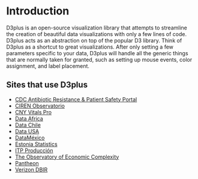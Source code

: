 
<Meta title="Introduction" />

<style>{`
  .intro-images {
    display: flex;
    flex-wrap: wrap;
    margin-bottom: 20px;
    width: 100%;
  }
  .intro-images > div {
    background-position: center;
    background-repeat: no-repeat;
    background-size: cover;
    height: 70px;
    flex: 1 1 auto;
    min-width: 100px;
  }
`}</style>

# Introduction

<div class="intro-images">
  <div style={{backgroundImage: "url('/images/intro/datausa-treemap.png')"}} />
  <div style={{backgroundImage: "url('/images/intro/datausa-barchart.png')"}} />
  <div style={{backgroundImage: "url('/images/intro/datausa-map.png')"}} />
  <div style={{backgroundImage: "url('/images/intro/datausa-lineplot.png')"}} />
  <div style={{backgroundImage: "url('/images/intro/datausa-priestley.png')"}} />
  <div style={{backgroundImage: "url('/images/intro/datausa-sankey.png')"}} />
  <div style={{backgroundImage: "url('/images/intro/datamexico-barchart-stacked.png')"}} />
  <div style={{backgroundImage: "url('/images/intro/datamexico-barchart-horizontal.png')"}} />
  <div style={{backgroundImage: "url('/images/intro/datamexico-stacked.png')"}} />
  <div style={{backgroundImage: "url('/images/intro/datamexico-radialmatrix.png')"}} />
  <div style={{backgroundImage: "url('/images/intro/itp-sankey.png')"}} />
  <div style={{backgroundImage: "url('/images/intro/itp-donut.png')"}} />
  <div style={{backgroundImage: "url('/images/intro/itp-map.png')"}} />
  <div style={{backgroundImage: "url('/images/intro/oec-network.png')"}} />
  <div style={{backgroundImage: "url('/images/intro/oec-map.png')"}} />
  <div style={{backgroundImage: "url('/images/intro/oec-lineplot.png')"}} />
  <div style={{backgroundImage: "url('/images/intro/oec-scatter.png')"}} />
  <div style={{backgroundImage: "url('/images/intro/arpsp-donut.png')"}} />
  <div style={{backgroundImage: "url('/images/intro/arpsp-map.png')"}} />
  <div style={{backgroundImage: "url('/images/intro/datachile-network.png')"}} />
  <div style={{backgroundImage: "url('/images/intro/arpsp-barchart.png')"}} />
  <div style={{backgroundImage: "url('/images/intro/dataafrica-treemap.png')"}} />
  <div style={{backgroundImage: "url('/images/intro/dataafrica-barchart.png')"}} />
  <div style={{backgroundImage: "url('/images/intro/pantheon-stacked.png')"}} />
  <div style={{backgroundImage: "url('/images/intro/datachile-lineplot.png')"}} />
  <div style={{backgroundImage: "url('/images/intro/pantheon-map.png')"}} />
  <div style={{backgroundImage: "url('/images/intro/estonia-lineplot.png')"}} />
  <div style={{backgroundImage: "url('/images/intro/pantheon-priestley.png')"}} />
  <div style={{backgroundImage: "url('/images/intro/verizon-lineplot.png')"}} />
  <div style={{backgroundImage: "url('/images/intro/datachile-scatter.png')"}} />
  <div style={{backgroundImage: "url('/images/intro/verizon-bumpchart.png')"}} />
  <div style={{backgroundImage: "url('/images/intro/verizon-sankey.png')"}} />
  <div style={{backgroundImage: "url('/images/intro/verizon-treemap.png')"}} />
</div>

D3plus is an open-source visualization library that attempts to streamline the creation of beautiful data visualizations with only a few lines of code. D3plus acts as an abstraction on top of the popular D3 library. Think of D3plus as a shortcut to great visualizations. After only setting a few parameters specific to your data, D3plus will handle all the generic things that are normally taken for granted, such as setting up mouse events, color assignment, and label placement.

## Sites that use D3plus

 * [CDC Antibiotic Resistance & Patient Safety Portal](https://arpsp.cdc.gov/)
 * [CIREN Observatorio](https://observatorio.ciren.cl/)
 * [CNY Vitals Pro](https://pro.cnyvitals.org/)
 * [Data Africa](https://dataafrica.io/)
 * [Data Chile](https://es.datachile.io/)
 * [Data USA](https://datausa.io/)
 * [DataMéxico](https://datamexico.org/)
 * [Estonia Statistics](https://data.stat.ee/profile/country/ee/)
 * [ITP Producción](https://data-peru.itp.gob.pe/)
 * [The Observatory of Economic Complexity](https://oec.world/)
 * [Pantheon](https://pantheon.world/)
 * [Verizon DBIR](https://www.verizon.com/business/resources/reports/dbir/interactive/)
